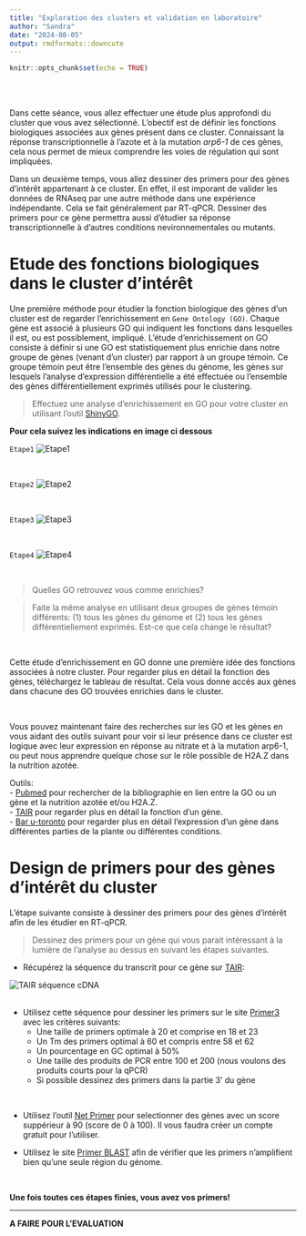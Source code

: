 ```yaml
---
title: "Exploration des clusters et validation en laboratoire"
author: "Sandra"
date: "2024-08-05"
output: rmdformats::downcute
---
```


```r
knitr::opts_chunk$set(echo = TRUE)
```




<br>
<br>

Dans cette séance, vous allez effectuer une étude plus approfondi du cluster que vous avez sélectionné. L'obectif est de définir les fonctions biologiques associées aux gènes présent dans ce cluster. Connaissant la réponse transcriptionnelle à l'azote et à la mutation *arp6-1* de ces gènes, cela nous permet de mieux comprendre les voies de régulation qui sont impliquées.  

Dans un deuxième temps, vous allez dessiner des primers pour des gènes d'intérêt appartenant à ce cluster. En effet, il est imporant de valider les données de RNAseq par une autre méthode dans une expérience indépendante. Cela se fait généralement par RT-qPCR. Dessiner des primers pour ce gène permettra aussi d'étudier sa réponse transcriptionnelle à d'autres conditions nevironnementales ou mutants.


# Etude des fonctions biologiques dans le cluster d'intérêt


Une première méthode pour étudier la fonction biologique des gènes d'un cluster est de regarder l'enrichissement en `Gene Ontology (GO)`. Chaque gène est associé à plusieurs GO qui indiquent les fonctions dans lesquelles il est, ou est possiblement, impliqué. L'étude d'enrichissement on GO consiste à définir si une GO est statistiquement plus enrichie dans notre groupe de gènes (venant d'un cluster) par rapport à un groupe témoin. Ce groupe témoin peut être l'ensemble des gènes du génome, les gènes sur lesquels l'analyse d'expression différentielle a été effectuée ou l'ensemble des gènes différentiellement exprimés utilisés pour le clustering. 


> Effectuez une analyse d'enrichissement en GO pour votre cluster en utilisant l'outil [ShinyGO](http://bioinformatics.sdstate.edu/goc/).   

**Pour cela suivez les indications en image ci dessous**

`Etape1`
![Etape1](Etape1_ShinyGO.png)

<br>

`Etape2`
![Etape2](Etape2_ShinyGO.png)

<br>

`Etape3`
![Etape3](Etape3_ShinyGO.png)

<br>

`Etape4`
![Etape4](Etape4_ShinyGO.png)

<br>


> Quelles GO retrouvez vous comme enrichies?   

> Faite la même analyse en utilisant deux groupes de gènes témoin différents: (1) tous les gènes du génome et (2) tous les gènes différentiellement exprimés. Est-ce que cela change le résultat?

<br>

Cette étude d'enrichissement en GO donne une première idée des fonctions associées à notre cluster. Pour regarder plus en détail la fonction des gènes, téléchargez le tableau de résultat. Cela vous donne accés aux gènes dans chacune des GO trouvées enrichies dans le cluster.

<br>

Vous pouvez maintenant faire des recherches sur les GO et les gènes en vous aidant des outils suivant pour voir si leur présence dans ce cluster est logique avec leur expression en réponse au nitrate et à la mutation arp6-1, ou peut nous apprendre quelque chose sur le rôle possible de H2A.Z dans la nutrition azotée.  

Outils:   
- [Pubmed](https://pubmed.ncbi.nlm.nih.gov/) pour rechercher de la bibliographie en lien entre la GO ou un gène et la nutrition azotée et/ou H2A.Z.   
- [TAIR](https://www.arabidopsis.org/) pour regarder plus en détail la fonction d'un gène.   
- [Bar u-toronto](https://bar.utoronto.ca/) pour regarder plus en détail l'expression d'un gène dans différentes parties de la plante ou différentes conditions.   



# Design de primers pour des gènes d'intérêt du cluster

L'étape suivante consiste à dessiner des primers pour des gènes d'intérêt afin de les étudier en RT-qPCR.   


> Dessinez des primers pour un gène qui vous parait intéressant à la lumière de l'analyse au dessus en suivant les étapes suivantes.   


- Récupérez la séquence du transcrit pour ce gène sur [TAIR](https://www.arabidopsis.org/):  

![TAIR séquence cDNA](TAIR_cDNA_sequence.png)  
<br>

- Utilisez cette séquence pour dessiner les primers sur le site [Primer3](https://primer3.ut.ee/) avec les critères suivants:   
  - Une taille de primers optimale à 20 et comprise en 18 et 23   
  - Un Tm des primers optimal à 60 et compris entre 58 et 62   
  - Un pourcentage en GC optimal à 50%   
  - Une taille des produits de PCR entre 100 et 200 (nous voulons des produits courts pour la qPCR)   
  - Si possible dessinez des primers dans la partie 3' du gène   
 
<br>

- Utilisez l'outil  [Net Primer](https://https://www.premierbiosoft.com/netprimer/) pour selectionner des gènes avec un score suppérieur à 90 (score de 0 à 100). Il vous faudra créer un compte gratuit pour l'utiliser.  

- Utilisez le site [Primer BLAST](https://www.ncbi.nlm.nih.gov/tools/primer-blast/index.cgi) afin de vérifier que les primers n'amplifient bien qu'une seule région du génome.   

<br>

**Une fois toutes ces étapes finies, vous avez vos primers!**



---

**A FAIRE POUR L'EVALUATION**





